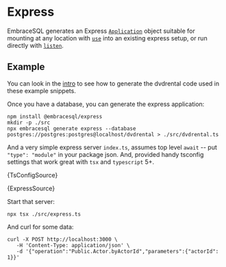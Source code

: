 
# Express

EmbraceSQL generates an Express [`Application`](https://expressjs.com/en/api.html#app) object suitable for mounting
at any location with [`use`](https://expressjs.com/en/api.html#app.use) into an existing express setup, or run directly
with [`listen`](https://expressjs.com/en/api.html#app.listen).

## Example

You can look in the [intro](./index.md) to see how to generate the dvdrental code
used in these example snippets.

Once you have a database, you can generate the express application:

```shell
npm install @embracesql/express
mkdir -p ./src
npx embracesql generate express --database postgres://postgres:postgres@localhost/dvdrental > ./src/dvdrental.ts
```

And a very simple express server `index.ts`, assumes top level `await` -- put `"type": "module"`
in your package json. And, provided handy tsconfig settings that work great with
`tsx` and `typescript` 5+.

<CodeBlock language="json" title="tsconfig.json">{TsConfigSource}</CodeBlock>

<CodeBlock language="typescript" title="./src/express.ts">{ExpressSource}</CodeBlock>

Start that server:

```shell
npx tsx ./src/express.ts
```

And curl for some data:

```shell
curl -X POST http://localhost:3000 \
   -H 'Content-Type: application/json' \
   -d '{"operation":"Public.Actor.byActorId","parameters":{"actorId": 1}}'
```
